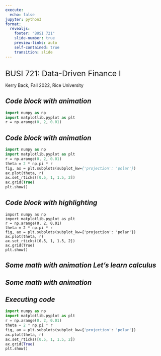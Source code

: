 ```yaml
---
execute:
  echo: false
jupyter: python3
format: 
  revealjs:
    footer: "BUSI 721"
    slide-number: true
    preview-links: auto
    self-contained: true
    transition: slide
---
```


## {background-image="../kerry/finance.jpg"}

:::{.absolute top=10 left=50 width="1000" height="300"}
[BUSI 721: Data-Driven Finance I]{style="font-size: 1.75em" color="#F7D885"}
:::


:::{.absolute top=600 left=300 width="800" height="300"}
Kerry Back, Fall 2022, Rice University
:::




## *Code block with animation*{auto-animate=true}

``` p
import numpy as np
import matplotlib.pyplot as plt
r = np.arange(0, 2, 0.01)
```

## *Code block with animation*{auto-animate=true}

``` p
import numpy as np
import matplotlib.pyplot as plt
r = np.arange(0, 2, 0.01)
theta = 2 * np.pi * r
fig, ax = plt.subplots(subplot_kw={'projection': 'polar'})
ax.plot(theta, r)
ax.set_rticks([0.5, 1, 1.5, 2])
ax.grid(True)
plt.show()
```



## *Code block with highlighting*

``` .python
import numpy as np
import matplotlib.pyplot as plt
r = np.arange(0, 2, 0.01)
theta = 2 * np.pi * r
fig, ax = plt.subplots(subplot_kw={'projection': 'polar'})
ax.plot(theta, r)
ax.set_rticks([0.5, 1, 1.5, 2])
ax.grid(True)
plt.show()
```


##  {background-iframe="http://bbcx-investments.com/portfolios/diversification" background-interactive="True"}

<!-- <iframe src="http://bbcx-investments.com/portfolios/diversification" title="Diversification" width="1500" height="1500"></iframe> -->


## *Some math with animation Let's learn calculus*{auto-animate=true}

```{=tex}
\begin{align*}
f(x) & = \int_0^x t^{2}\, \mathrm{d} t
\end{align*}
```

## *Some math with animation*{auto-animate=true}

```{=tex}
\begin{align*}
f(x) & = \int_0^x t^{2}\, \mathrm{d} t\\
g(x) & = \int_0^x t^{3}\, \mathrm{d} t

\end{align*}
```


## *Executing code*

```python
import numpy as np
import matplotlib.pyplot as plt
r = np.arange(0, 2, 0.01)
theta = 2 * np.pi * r
fig, ax = plt.subplots(subplot_kw={'projection': 'polar'})
ax.plot(theta, r)
ax.set_rticks([0.5, 1, 1.5, 2])
ax.grid(True)
plt.show()
```

```python

```
